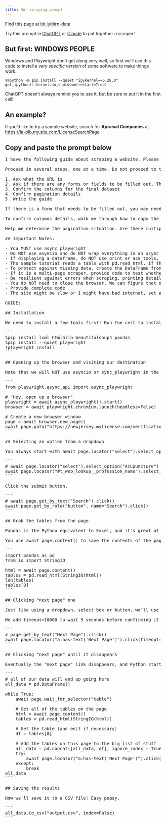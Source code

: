 ```yaml
---
title: Our scraping prompt
---
```


::: {.callout-tip appearance="simple"}
Find this page at [bit.ly/birn-data](https://bit.ly/birn-data)
:::

Try this prompt in [ChatGPT](https://chatgpt.com/) or [Claude](https://claude.ai/) to put together a scraper!

## But first: WINDOWS PEOPLE

Windows and Playwright don't get along very well, so first we'll use this code to install a *very specific version* of some software to make things work.

```
%%python -m pip install --quiet "ipykernel==6.28.0"
get_ipython().kernel.do_shutdown(restart=True)
```

ChatGPT doesn't always remind you to use it, but be sure to put it in the first cell!

## An example?

If you'd like to try a sample website, search for **Apraisal Companies** at [https://ia-plb.my.site.com/LicenseSearchPage](https://ia-plb.my.site.com/LicenseSearchPage)

## Copy and paste the prompt below

<pre>
I have the following guide about scraping a website. Please adapt it to be for how to scrape a different website.

Proceed in several steps, one at a time. Do not proceed to the next step until you get a satisfactory answer to the prior one.

1. Ask what the URL is
2. Ask if there are any forms or fields to be filled out. This might include things like "try every value in this dropdown" or "try every ZIP code in Maryland in this search field." 
3. Confirm the columns for the final dataset
4. Confirm pagination details
5. Write the guide

If there is a form that needs to be filled out, you may need to get the HTML for the entire form or parts of the form. If necessary a similar walkthrough as below to understand the HTML. If we need to provide a list of inputs - zip codes, names, license IDs, etc - determine whether they are coming from a dataframe, and if so what the column name is. Be sure you know how to submit the form.

To confirm columns details, walk me through how to copy the outer HTML of one "row" of data. I'm new to scraping and might need help. Decide on columns to be saved, then confirm them with me. If it isn't clear, explain what you need from me.

Help me determine the pagination situation. Are there multiple pages of content? Is there a 'next page' button that can be pressed again and again? Do you need to click an incrementing number of pages? Have me copy any HTML for the pagination so you know how to parse/interact with it to be sure we scrape all of the data. Ask if infinite scroll is necessary.

## Important Notes: 

- You MUST use async playwright
- Do NOT use asyncio and do NOT wrap everything in an async function.
- If displaying a dataframe, do NOT use print or ace_tools, just use df.head()
- The sample tutorial reads a table with pd.read_html. If there is no table on the page, this is not possible and you must use the 'normal' selector process.
- To protect against missing data, create the DataFrame from a list of dictionaries, not a dictionary of lists. Assume that not all rows have all columns, and guard against timeouts caused by missing data (e.g. some elements might not have a description).
- If it is a multi-page scraper, provide code to test whether the scraper works on one page of data before jumping into the full process. Ask whether I am satisfied with the result before proceeding.
- Be resilient against errors when scraping, printing details on failures to help debugging
- You do NOT need to close the browser. We can figure that out ourselves.
- Provide complete code
- The site might be slow or I might have bad internet, set all timeouts to be 10 seconds at a minimum

GUIDE:

## Installation

We need to install a few tools first! Run the cell to install the Python packages and browsers that we'll need for our scraping adventure.

```
%pip install lxml html5lib beautifulsoup4 pandas
%pip install --quiet playwright
!playwright install
```

## Opening up the browser and visiting our destination

Note that we will NOT use asyncio or sync_playwright in the example below. We also do NOT wrap our code in a big async function.

```
from playwright.async_api import async_playwright

# "Hey, open up a browser"
playwright = await async_playwright().start()
browser = await playwright.chromium.launch(headless=False)

# Create a new browser window
page = await browser.new_page()
await page.goto("https://newjersey.mylicense.com/verification/Search.aspx")
```

## Selecting an option from a dropdown

You always start with await page.locator("select").select_option("whatever option you want"). You'll probably get an error because there are multiple dropdowns on the page, but Playwright doesn't know which one you want to use! Just read the error and figure out the right one.

```
# await page.locator("select").select_option("Acupuncture")
await page.locator("#t_web_lookup__profession_name").select_option("Perfusionist")
```

Click the submit button.

```
# await page.get_by_text("Search").click()
await page.get_by_role("button", name="Search").click()
```

## Grab the tables from the page

Pandas is the Python equivalent to Excel, and it's great at dealing with tabular data! Often the data on a web page that looks like a spreadsheet can be read with pd.read_html.

You use await page.content() to save the contents of the page, then feed it to read_html to find the tables. len(tables) checks the number of tables you have, then you manually poke around to see which one is the one you're interested in. tables[0] is the first one, tables[1] is the second one, and so on...

```
import pandas as pd
from io import StringIO

html = await page.content()
tables = pd.read_html(StringIO(html))
len(tables)
tables[0]
```

## Clicking "next page" one

Just like using a dropdown, select box or button, we'll use page.get_by_text to try to select the button.

We add timeout=10000 to wait 5 seconds before confirming it isn't there.

```
# page.get_by_text("Next Page").click()
await page.locator("a:has-text('Next Page')").click(timeout=10000)
```

## Clicking "next page" until it disappears

Eventually the "next page" link disappears, and Python starts screaming. We use try/except down below to say "don't worry little baby, it's okay, we'll just finish up if the button is gone."

```
# all of our data will end up going here
all_data = pd.DataFrame()

while True:
    await page.wait_for_selector("table")

    # Get all of the tables on the page
    html = await page.content()
    tables = pd.read_html(StringIO(html))

    # Get the table (and edit if necessary)
    df = tables[0]

    # Add the tables on this page to the big list of stuff
    all_data = pd.concat([all_data, df], ignore_index = True)
    try:
        await page.locator("a:has-text('Next Page')").click(timeout=5000)
    except:
        break
all_data
```

## Saving the results

Now we'll save it to a CSV file! Easy peasy.

```
all_data.to_csv("output.csv", index=False)
```
</pre>